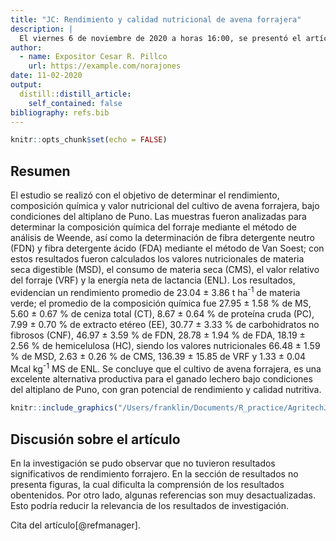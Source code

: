 ```yaml
---
title: "JC: Rendimiento y calidad nutricional de avena forrajera"
description: |
  El viernes 6 de noviembre de 2020 a horas 16:00, se presentó el artículo original: "Rendimiento y calidad nutricional de avena en la región de Puno".
author:
  - name: Expositor Cesar R. Pillco
    url: https://example.com/norajones
date: 11-02-2020
output:
  distill::distill_article:
    self_contained: false
bibliography: refs.bib
---
```



```r
knitr::opts_chunk$set(echo = FALSE)
```

## Resumen
El estudio se realizó con el objetivo de determinar el rendimiento, composición química y valor nutricional del cultivo de avena forrajera, bajo condiciones del altiplano de Puno. Las muestras fueron analizadas para determinar la composición química del forraje mediante el método de análisis de Weende, así como la determinación de fibra detergente neutro (FDN) y fibra detergente ácido (FDA) mediante el método de Van Soest; con estos resultados fueron calculados los valores nutricionales de materia seca digestible (MSD), el consumo de materia seca (CMS), el valor relativo del forraje (VRF) y la energía neta de lactancia (ENL). Los resultados, evidencian un rendimiento promedio de 23.04 ± 3.86 t ha^-1^ de materia verde; el promedio de la composición química fue 27.95 ± 1.58 % de MS, 5.60 ± 0.67 % de ceniza total (CT), 8.67 ± 0.64 % de proteína cruda (PC), 7.99 ± 0.70 % de extracto etéreo (EE), 30.77 ± 3.33 % de carbohidratos no fibrosos (CNF), 46.97 ± 3.59 % de FDN, 28.78 ± 1.94 % de FDA, 18.19 ± 2.56 % de hemicelulosa (HC), siendo los valores nutricionales 66.48 ± 1.59 % de MSD, 2.63 ± 0.26 % de CMS, 136.39 ± 15.85 de VRF y 1.33 ± 0.04 Mcal kg^-1^ MS de ENL. Se concluye que el cultivo de avena forrajera, es una excelente alternativa productiva para el ganado lechero bajo condiciones del altiplano de Puno, con gran potencial de rendimiento y calidad nutritiva.

```r
knitr::include_graphics("/Users/franklin/Documents/R_practice/AgritechJC/_posts/2020-11-02-oat/IMG_8042.jpg")
```

## Discusión sobre el artículo
En la investigación se pudo observar que no tuvieron resultados significativos de rendimiento forrajero. 
En la sección de resultados no presenta figuras, la cual dificulta la comprensión de los resultados obentenidos. Por otro lado, algunas referencias son muy desactualizadas. Esto podría reducir la relevancia de los resultados de investigación.

Cita del artículo[@refmanager].



